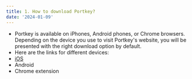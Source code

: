 ```yaml
---
title: 1. How to download Portkey?
date: '2024-01-09'
---
```


* Portkey is available on iPhones, Android phones, or Chrome browsers. Depending on the device you use to visit Portkey's website, you will be presented with the right download option by default. 
* Here are the links for different devices:
* [iOS](https://apps.apple.com/us/app/portkey-wallet-crypto-games/id6445808228?l=en "iOS")
* Android
* Chrome extension

 
